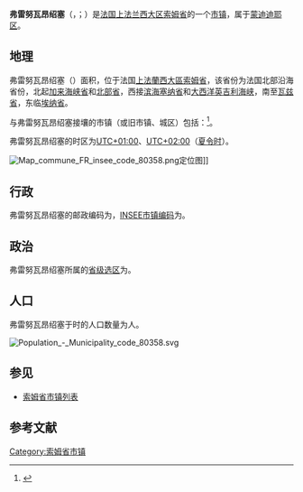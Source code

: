{{noteTA|G1=法国地名}}
{{Infobox French commune
|name                    = 弗雷努瓦昂绍塞
|native name             = Fresnoy-en-Chaussée
|arrondissement          = [[蒙迪迪耶区|蒙迪迪耶区]]
}}
'''弗雷努瓦昂绍塞'''（{{lang-fr|Fresnoy-en-Chaussée}}，{{IPA-fr|fʁɛnwa ɑ̃ ʃose}}；{{lang-pcd|Fréneu-in-Cœuchie}}）是[[法国|法国]][[上法兰西大区|上法兰西大区]][[索姆省|索姆省]]的一个[[市镇_(法国)|市镇]]，属于[[蒙迪迪耶区|蒙迪迪耶区]]。

== 地理 ==
弗雷努瓦昂绍塞（{{wikidata|property|linked|P625}}）面积{{wikidata|properties|P2046}}，位于法国[[上法蘭西大區|上法蘭西大區]][[索姆省|索姆省]]，该省份为法国北部沿海省份，北起[[加来海峡省|加来海峡省]]和[[北部省_(法国)|北部省]]，西接[[滨海塞纳省|滨海塞纳省]]和[[大西洋|大西洋]][[英吉利海峡|英吉利海峡]]，南至[[瓦兹省|瓦兹省]]，东临[[埃纳省|埃纳省]]。

与弗雷努瓦昂绍塞接壤的市镇（或旧市镇、城区）包括：{{Wikidata|properties|linked|P47}}<ref name="geo">{{Cite web|url=https://www.geoportail.gouv.fr/carte|title=Carte|accessdate=2020-03-22|author=Géoportail|language=fr|publisher=Géoportail|archive-date=2017-01-29|archive-url=https://web.archive.org/web/20170129154129/https://www.geoportail.gouv.fr/carte/|dead-url=no}}</ref>。

弗雷努瓦昂绍塞的时区为[[UTC+01:00|UTC+01:00]]、[[UTC+02:00|UTC+02:00]]（[[夏时制|夏令时]]）。

[[File:Map_commune_FR_insee_code_80358.png|thumb]]定位图]]{{Clear|left}}
== 行政 ==
弗雷努瓦昂绍塞的邮政编码为{{wikidata|properties|P281}}，[[法国国家统计与经济研究所|INSEE市镇编码]]为{{wikidata|properties|P374}}。

== 政治 ==
弗雷努瓦昂绍塞所属的[[縣_(法國)|省级选区]]为{{WikidataLink|{{wikidata|properties|raw|best||P7938}}}}。

== 人口 ==
弗雷努瓦昂绍塞于{{wikidata|qualifier|P1082|P585}}时的人口数量为{{wikidata|property|raw|P1082}}人。

[[File:Population_-_Municipality_code_80358.svg|thumb]]{{Clear|left}}
== 参见 ==
* [[索姆省市镇列表|索姆省市镇列表]]

== 参考文献 ==
{{reflist}}

{{索姆省市鎮}}
[[Category:索姆省市镇|Category:索姆省市镇]]